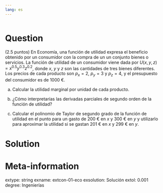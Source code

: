```yaml
---
lang: es
---
```


```r
```

Question
========
(2.5 puntos) En Economía, una función de utilidad expresa el beneficio obtenido por un consumidor con la compra de un un conjunto bienes o servicios. La función de utilidad de un consumidor viene dada por $U(x,y,z)=x^{0.5}y^{0.3}z^{0.2}$, donde $x$, $y$ y $z$ son las cantidades de tres bienes diferentes. Los precios de cada producto son $p_x=2$, $p_y=3$ y $p_z=4$, y el presupuesto del consumidor es de $1000$ €.

a.  Calcular la utilidad marginal por unidad de cada producto.

a.  ¿Cómo interpretarías las derivadas parciales de segundo orden de la función de utilidad?

a.  Calcular el polinomio de Taylor de segundo grado de la función de utilidad en el punto para un gasto de $200$ € en $x$ y $300$ € en $y$ y utilizarlo para aproximar la utilidad si se gastan $201$ € en $x$ y $299$ € en $y$.

Solution
========



Meta-information
================
extype: string
exname: extcon-01-eco
exsolution: Solución
extol: 0.001
degree: Ingenierías
